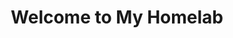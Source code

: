 ---
title: Welcome to My Homelab
description: Get started building your docs site with Starlight.
template: splash
hero:
  image:
    file: ../../assets/houston.webp
  actions:
    - text: Read the @syahshiimi homelab docs
      link: /notes/readme/
      icon: right-arrow
      variant: minimal
---
